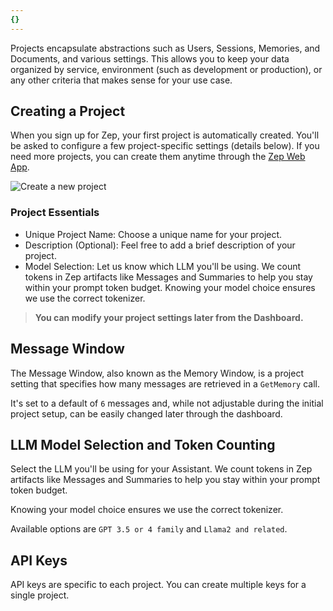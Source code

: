 ```yaml
---
{}
---
```



<Info>Projects encapsulate abstractions such as Users, Sessions, Memories, and Documents, and various settings.
    This allows you to keep your data organized by service, environment (such as development or production), or any other criteria that makes sense for your use case.</Info>


## Creating a Project
When you sign up for Zep, your first project is automatically created. You'll be asked to configure a few project-specific settings (details below). If you need more projects, you can create them anytime through the [Zep Web App](https://app.getzep.com/projects/create).

<Frame>
    <img alt="Create a new project" src="images/create_new_project.png" />
</Frame>

### Project Essentials
* Unique Project Name: Choose a unique name for your project.
* Description (Optional): Feel free to add a brief description of your project.
* Model Selection: Let us know which LLM you'll be using. We count tokens in Zep artifacts like Messages and Summaries to help you stay within your prompt token budget. Knowing your model choice ensures we use the correct tokenizer.

> **You can modify your project settings later from the Dashboard.**

## Message Window
The Message Window, also known as the Memory Window, is a project setting that specifies how many messages are retrieved in a `GetMemory` call.

It's set to a default of `6` messages and, while not adjustable during the initial project setup, can be easily changed later through the dashboard.

## LLM Model Selection and Token Counting
Select the LLM you'll be using for your Assistant. We count tokens in Zep artifacts like Messages and Summaries to help you stay within your prompt token budget.

Knowing your model choice ensures we use the correct tokenizer.

Available options are `GPT 3.5 or 4 family` and `Llama2 and related`.

## API Keys
API keys are specific to each project. You can create multiple keys for a single project. 
